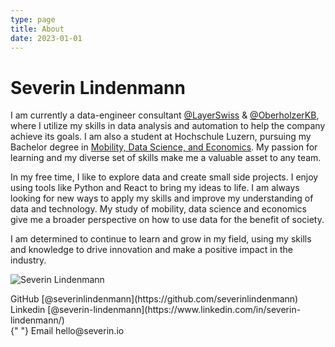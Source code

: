 ```yaml
---
type: page
title: About
date: 2023-01-01
---
```


# Severin Lindenmann


I am currently a data-engineer consultant [@LayerSwiss](https://layer.swiss) & [@OberholzerKB](https://oberholzerkb.ch), where I utilize my skills in data analysis and automation to help the company achieve its goals.
I am also a student at Hochschule Luzern, pursuing my Bachelor degree in [Mobility, Data Science, and Economics](https://www.hslu.ch/de-ch/wirtschaft/studium/bachelor/mobility). My passion for learning and my diverse set of skills make me a valuable asset to any team.

In my free time, I like to explore data and create small side projects. I enjoy using tools like Python and React to bring my ideas to life. I am always looking for new ways to apply my skills and improve my understanding of data and technology. My study of mobility, data science and economics give me a broader perspective on how to use data for the benefit of society.

I am determined to continue to learn and grow in my field, using my skills and knowledge to drive innovation and make a positive impact in the industry.

<Image
  src="https://s3.severin.io/blog/images/me2022.webp"
  alt="Severin Lindenmann"
  width={900}
  height={600}
  priority
  className="next-image"
/>

<div>
  GitHub [@severinlindenmann](https://github.com/severinlindenmann) <br /> Linkedin
  [@severin-lindenmann](https://www.linkedin.com/in/severin-lindenmann/) <br />{" "}
  Email hello@severin.io
</div>
